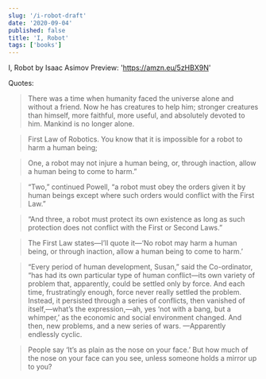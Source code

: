 ```yaml
---
slug: '/i-robot-draft'
date: '2020-09-04'
published: false
title: 'I, Robot'
tags: ['books']
---
```


I, Robot
by Isaac Asimov
Preview: 'https://amzn.eu/5zHBX9N'

Quotes:

> There was a time when humanity faced the universe alone and without a friend. Now he has creatures to help him; stronger creatures than himself, more faithful, more useful, and absolutely devoted to him. Mankind is no longer alone.

> First Law of Robotics. You know that it is impossible for a robot to harm a human being;

> One, a robot may not injure a human being, or, through inaction, allow a human being to come to harm.”

> “Two,” continued Powell, “a robot must obey the orders given it by human beings except where such orders would conflict with the First Law.”

> “And three, a robot must protect its own existence as long as such protection does not conflict with the First or Second Laws.”

> The First Law states—I’ll quote it—‘No robot may harm a human being, or through inaction, allow a human being to come to harm.’

> “Every period of human development, Susan,” said the Co-ordinator, “has had its own particular type of human conflict—its own variety of problem that, apparently, could be settled only by force. And each time, frustratingly enough, force never really settled the problem. Instead, it persisted through a series of conflicts, then vanished of itself,—what’s the expression,—ah, yes ‘not with a bang, but a whimper,’ as the economic and social environment changed. And then, new problems, and a new series of wars. —Apparently endlessly cyclic.

> People say ‘It’s as plain as the nose on your face.’ But how much of the nose on your face can you see, unless someone holds a mirror up to you?
